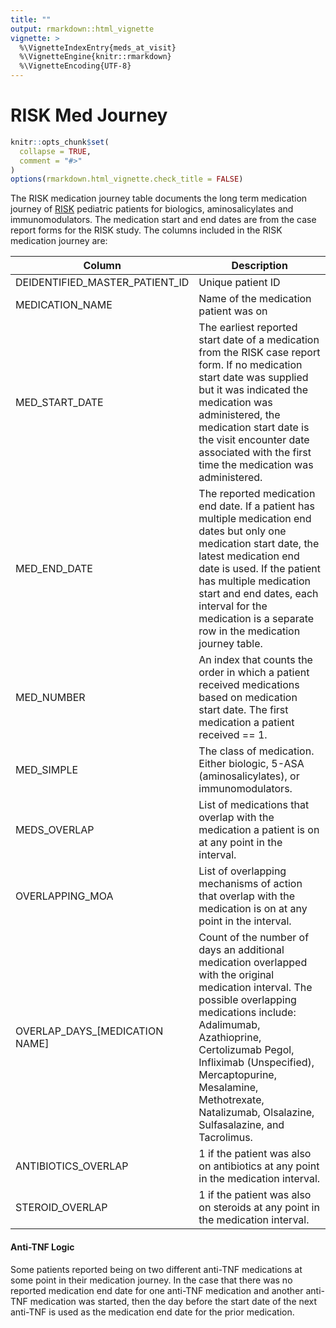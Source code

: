 ```yaml
---
title: ""
output: rmarkdown::html_vignette
vignette: >
  %\VignetteIndexEntry{meds_at_visit}
  %\VignetteEngine{knitr::rmarkdown}
  %\VignetteEncoding{UTF-8}
---
```


# RISK Med Journey

```r
knitr::opts_chunk$set(
  collapse = TRUE,
  comment = "#>"
)
options(rmarkdown.html_vignette.check_title = FALSE)
```

The RISK medication journey table documents the long term medication journey of [RISK](https://www.crohnscolitisfoundation.org/research/current-research-initiatives/pediatric-risk-stratification) pediatric patients for biologics, aminosalicylates and immunomodulators. The medication start and end dates are from the case report forms for the RISK study. The columns included in the RISK medication journey are:

| Column                          | Description                                                                                                                                                                                                                                                                                                                    |
|---------------------------------|--------------------------------------------------------------------------------------------------------------------------------------------------------------------------------------------------------------------------------------------------------------------------------------------------------------------------------|
| DEIDENTIFIED_MASTER_PATIENT_ID  | Unique patient ID                                                                                                                                                                                                                                                                                                              |
| MEDICATION_NAME                 | Name of the medication patient was on                                                                                                                                                                                                                                                                                          |
| MED_START_DATE                  | The earliest reported start date of a medication from the RISK case report form. If no medication start date was supplied but it was indicated the medication was administered, the medication start date is the visit encounter date associated with the first time the medication was administered.                          |
| MED_END_DATE                    | The reported medication end date. If a patient has multiple medication end dates but only one medication start date, the latest medication end date is used. If the patient has multiple medication start and end dates, each interval for the medication is a separate row in the medication journey table.                   |
| MED_NUMBER                      | An index that counts the order in which a patient received medications based on medication start date. The first medication a patient received == 1.                                                                                                                                                                           |
| MED_SIMPLE                      | The class of medication. Either biologic, 5-ASA (aminosalicylates), or immunomodulators.                                                                                                                                                                                                                                       |
| MEDS_OVERLAP                    | List of medications that overlap with the medication a patient is on at any point in the interval.                                                                                                                                                                                                                             |
| OVERLAPPING_MOA                 | List of overlapping mechanisms of action that overlap with the medication is on at any point in the interval.                                                                                                                                                                                                                  |
| OVERLAP_DAYS\_[MEDICATION NAME] | Count of the number of days an additional medication overlapped with the original medication interval. The possible overlapping medications include: Adalimumab, Azathioprine, Certolizumab Pegol, Infliximab (Unspecified), Mercaptopurine, Mesalamine, Methotrexate, Natalizumab, Olsalazine, Sulfasalazine, and Tacrolimus. |
| ANTIBIOTICS_OVERLAP             | 1 if the patient was also on antibiotics at any point in the medication interval.                                                                                                                                                                                                                                              |
| STEROID_OVERLAP                 | 1 if the patient was also on steroids at any point in the medication interval.                                                                                                                                                                                                                                                 |

#### Anti-TNF Logic

Some patients reported being on two different anti-TNF medications at some point in their medication journey. In the case that there was no reported medication end date for one anti-TNF medication and another anti-TNF medication was started, then the day before the start date of the next anti-TNF is used as the medication end date for the prior medication.
